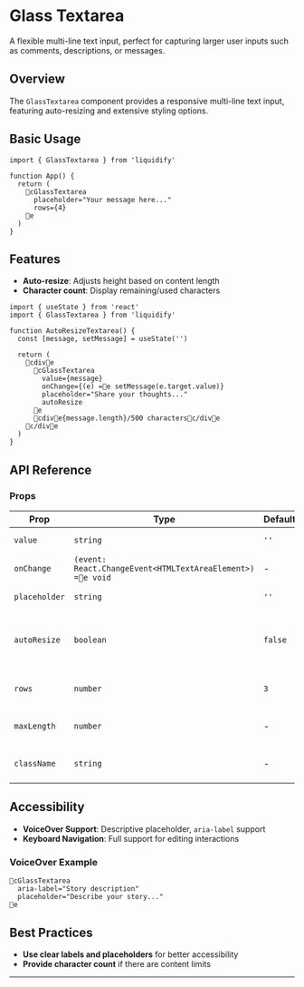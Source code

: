 # Glass Textarea

A flexible multi-line text input, perfect for capturing larger user inputs such as comments, descriptions, or messages.

## Overview

The `GlassTextarea` component provides a responsive multi-line text input, featuring auto-resizing and extensive styling options.

## Basic Usage

```tsx
import { GlassTextarea } from 'liquidify'

function App() {
  return (
    cGlassTextarea 
      placeholder="Your message here..."
      rows={4} 
    e
  )
}
```

## Features

- **Auto-resize**: Adjusts height based on content length
- **Character count**: Display remaining/used characters

```tsx
import { useState } from 'react'
import { GlassTextarea } from 'liquidify'

function AutoResizeTextarea() {
  const [message, setMessage] = useState('')

  return (
    cdive
      cGlassTextarea 
        value={message} 
        onChange={(e) =e setMessage(e.target.value)}
        placeholder="Share your thoughts..."
        autoResize
      e
      cdive{message.length}/500 charactersc/dive
    c/dive
  )
}
```

## API Reference

### Props

| Prop | Type | Default | Description |
|------|------|---------|-------------|
| `value` | `string` | `''` | Current text value |
| `onChange` | `(event: React.ChangeEvent<HTMLTextAreaElement>) =e void` | - | Handler on text change |
| `placeholder` | `string` | `''` | Placeholder text |
| `autoResize` | `boolean` | `false` | Enables auto-resizing based on content |
| `rows` | `number` | `3` | Initial number of visible rows |
| `maxLength` | `number` | - | Maximum character length |
| `className` | `string` | - | Additional CSS classes |

## Accessibility

- **VoiceOver Support**: Descriptive placeholder, `aria-label` support
- **Keyboard Navigation**: Full support for editing interactions

### VoiceOver Example

```tsx
cGlassTextarea 
  aria-label="Story description"
  placeholder="Describe your story..."
e
```

## Best Practices

- **Use clear labels and placeholders** for better accessibility
- **Provide character count** if there are content limits

---
